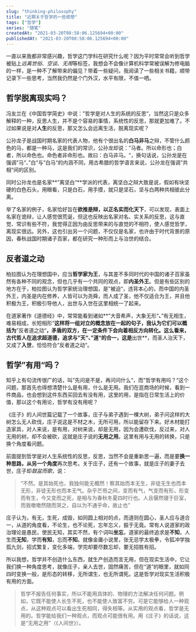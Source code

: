 ```yaml
---
slug: "thinking-philosophy"
title: "近期关于哲学的一些感想"
tags: ["哲学"]
series: "随笔"
createdAt: "2021-03-20T08:58:06.125694+00:00"
publishedAt: "2021-03-20T08:58:06.125694+00:00"
---
```


一直以来我都非常感兴趣，哲学这门学科在研究什么呢？因为平时常常会听到哲学被贴上*远离世俗*、*空谈*、*无用*等标签，我想会不会像计算机科学常被误解为修电脑的一样，是一种不了解带来的偏见？带着一些疑问，我阅读了一些相关书籍，顺带记录下一些思考，当然我仍然是个门外汉，水平有限，不值一哂。

## 哲学脱离现实吗？

冯友兰在《中国哲学简史》中说：”哲学是对人生的系统的反思“，当然这只是众多解释的一种，反思人生，并不是个容易的事情，系统性的反思，那就更加难了。不过如果说是对**人生**的反思，那又怎么会远离生活，脱离现实呢？

公孙龙子是战国时期名家的代表人物，他有个很出名的**白马非马**之辩，不管什么颜色的马，都是一种马，这是我们的常识，公孙龙却说：”马者。所以命形也；白者，所以命色也。命色者非命形也。故曰：白马非马。“，换句话说，公孙龙是在强调”马“、”白“与”白马“的内涵不同，用古希腊的哲学语言来说，公孙龙在强调”共相“间的区别。

同时公孙龙也是名家**”离坚白“**学派的代表，离坚白之辩大致是说，假如有块坚硬的白色石头，用眼看，只是白石，用手摸，就只是坚石，坚与白两种共相彼此分离。

举了名家的例子，名家恰好旨在**欲推是辩，以正名实而化天下**，可以发现，表面上名家在诡辩，让人感觉很荒诞，但这也反映出名家对名、实关系的反思，这与直觉、常识有些不符，我觉得正因为由反思带来的与直觉的不相符，使人感觉哲学，离现实很远。另外，这也引出另一个问题，不仅仅是名家，也许由于时代背景的原因，春秋战国时期诸子百家，都在研究一种形而上与治世的结合。

## 反者道之动

柏拉图认为在理想国中，应当**哲学家为王**，与其差不多同时代的中国的诸子百家虽然有各种不同的观念，但也几乎有一个共同的观点，即**内圣外王**。但是有些区别的地方在于，柏拉图认为哲学家统治理想国，是”被迫“，违背本心的，而中国的内圣外王，内圣是内在修养，人皆可以为尧舜，而人成了圣，他不仅适合为王，并且他积极为王，积极引导他人，出世与入世在这里相统一了起来。

在道家著作《道德经》中，常常能看到诸如**”大音希声，大象无形“**、**”有无相生，难易相成，长短相形“**这样将一组对立的概念放在一起的句子，我认为它们可以概括为**”反者道之动“**，矛盾的双方，在一定条件下会向着相反方向转化。这么看来，古代哲人在追求超道德，追求与”天“、”道“的合一，这是**出世**，而圣人治天下，又成了**入世**，恰恰符合”反者道之动“。

## 哲学”有用“吗？

知乎上有句流传很广的话，叫”先问是不是，再问问什么“，而”哲学有用吗？“这个问题，那首先也得想清楚什么是有用，什么是无用。我们在逛商场的时候，看到一件商品，也会想到这件东西买回去有没有用，这里的用，是指在日常生活上的价值，那以这个有用论，哲学有没有用呢？

《庄子》的人间世篇记载了一个故事，庄子与弟子遇到一棵大树，弟子问这样的大树怎么无人砍伐，庄子说这是不材之木，无所可用，所以能留存下来。好木材能打造家具，对人来说，是有用，对树来说，却是无用，因为会遭砍伐，反过来，对人无用的树，却不会被砍，这就是庄子说的**无用之用**。这里有用与无用的转换，只是换个角度看问题。

前面提到哲学是对人生系统性的反思，反思，当然不会是重新思一遍，而是要**换一种思路，从另一个角度**再次思考。关于庄子，还有一个故事，就是庄子的妻子去世，庄子却*鼓盆而歌*，说：

> “不然。是其始死也，我独何能无概然！察其始而本无生，非徒无生也而本无形，非徒无形也而本无气。杂乎芒芴之间，变而有气，气变而有形，形变而有生，今又变而之死，是相与为春秋冬夏四时行也。人且偃然寝于巨室，而我噭噭然随而哭之，自以为不通乎命，故止也”

庄子认为，有无，生死，成毁，如同圆上相对的点，而道则在圆心，圣人应与道合一，从道的角度看，不论生，也不论死，忘年忘义，振于无竟。常有人说道家的政治理论是愚民，使民无知，其实不然，有个词叫**坐忘**，道家的最终追求是**不知**，人生而**无知**，学而**有知**，忘而**不知**。就像金庸小说里，张无忌学太极拳，令狐冲学独孤九剑，招式繁复，变化多端，学完却要尽数忘却，要无招胜有招。

所以我想，哲学并不创造什么东西，就生产创造而言无用，但在现实生活中，它让我们换一种角度思考，就像庄子，亲人去世，固然痛苦，但在“道”的眼里，就如同四时变换一般，是形态的转移，无所谓生，也无所谓死。这是哲学对现实生活积极有用的方面。

> 哲学不报告任何事实，所以不能用具体的、物理的方法解决任何问题。例如，它既不能使人长生不死，也不能使人致富不穷。可是它能够给人一种观点，从这种观点可以看出生死相同，得失相等。从实用的观点看，哲学是无用的。哲学能给我们一种观点，而观点可能很有用。用《庄子》的话说，这是“无用之用”（《人间世》）。
